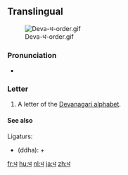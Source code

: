 ==Translingual==
[[File:Deva-ध-order.gif|thumb]]

===Pronunciation===
* {{IPA|/dʱə/|lang=mul}}

===Letter===
{{mul-deva|dha}}

# A letter of the [[Devanagari alphabet]].

====See also====
Ligaturs:
* {{Deva|[[द्ध]]}} (ddha): {{Deva|[[द]]}} + {{Deva|ध}}

[[fr:ध]]
[[hu:ध]]
[[nl:ध]]
[[ja:ध]]
[[zh:ध]]